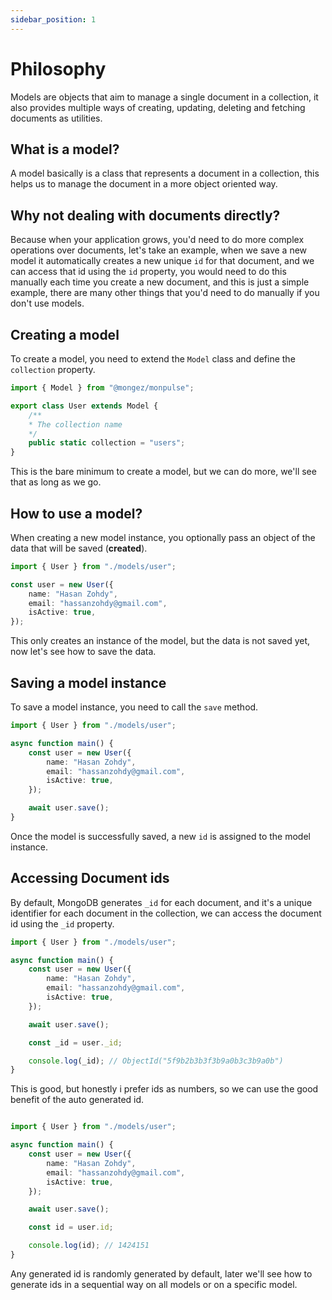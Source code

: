 ```yaml
---
sidebar_position: 1
---
```


# Philosophy

Models are objects that aim to manage a single document in a collection, it also provides multiple ways of creating, updating, deleting and fetching documents as utilities.

## What is a model?

A model basically is a class that represents a document in a collection, this helps us to manage the document in a more object oriented way.

## Why not dealing with documents directly?

Because when your application grows, you'd need to do more complex operations over documents, let's take an example, when we save a new model it automatically creates a new unique `id` for that document, and we can access that id using the `id` property, you would need to do this manually each time you create a new document, and this is just a simple example, there are many other things that you'd need to do manually if you don't use models.

## Creating a model

To create a model, you need to extend the `Model` class and define the `collection` property.

```ts title="src/models/user.ts"
import { Model } from "@mongez/monpulse";

export class User extends Model {
    /**
    * The collection name
    */
    public static collection = "users";
}
```

This is the bare minimum to create a model, but we can do more, we'll see that as long as we go.

## How to use a model?

When creating a new model instance, you optionally pass an object of the data that will be saved (**created**).

```ts title="src/app.ts"
import { User } from "./models/user";

const user = new User({
    name: "Hasan Zohdy",
    email: "hassanzohdy@gmail.com",
    isActive: true,
});
```

This only creates an instance of the model, but the data is not saved yet, now let's see how to save the data.

## Saving a model instance

To save a model instance, you need to call the `save` method.

```ts title="src/app.ts"
import { User } from "./models/user";

async function main() {
    const user = new User({
        name: "Hasan Zohdy",
        email: "hassanzohdy@gmail.com",
        isActive: true,
    });

    await user.save();
}
```

Once the model is successfully saved, a new `id` is assigned to the model instance.

## Accessing Document ids

By default, MongoDB generates `_id` for each document, and it's a unique identifier for each document in the collection, we can access the document id using the `_id` property.

```ts title="src/app.ts"
import { User } from "./models/user";

async function main() {
    const user = new User({
        name: "Hasan Zohdy",
        email: "hassanzohdy@gmail.com",
        isActive: true,
    });

    await user.save();

    const _id = user._id;

    console.log(_id); // ObjectId("5f9b2b3b3f3b9a0b3c3b9a0b")
}
```

This is good, but honestly i prefer ids as numbers, so we can use the good benefit of the auto generated id.

```ts title="src/models/user.ts"

import { User } from "./models/user";

async function main() {
    const user = new User({
        name: "Hasan Zohdy",
        email: "hassanzohdy@gmail.com",
        isActive: true,
    });

    await user.save();

    const id = user.id;

    console.log(id); // 1424151
}
```

Any generated id is randomly generated by default, later we'll see how to generate ids in a sequential way on all models or on a specific model.